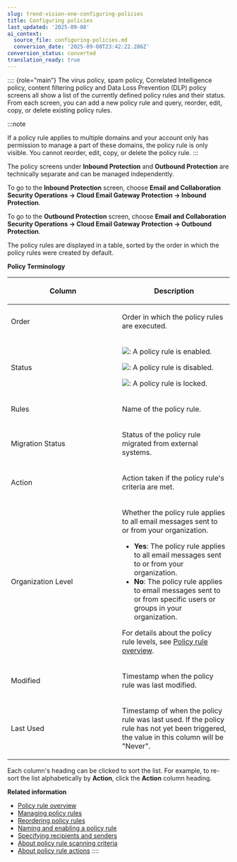 ```yaml
---
slug: trend-vision-one-configuring-policies
title: Configuring policies
last_updated: '2025-09-08'
ai_context:
  source_file: configuring-policies.md
  conversion_date: '2025-09-08T23:42:22.286Z'
conversion_status: converted
translation_ready: true
---
```


:::: {role="main"}
The virus policy, spam policy, Correlated Intelligence policy, content filtering policy and Data Loss Prevention (DLP) policy screens all show a list of the currently defined policy rules and their status. From each screen, you can add a new policy rule and query, reorder, edit, copy, or delete existing policy rules.

:::note

If a policy rule applies to multiple domains and your account only has permission to manage a part of these domains, the policy rule is only visible. You cannot reorder, edit, copy, or delete the policy rule.
:::

The policy screens under **Inbound Protection** and **Outbound Protection** are technically separate and can be managed independently.

To go to the **Inbound Protection** screen, choose **Email and Collaboration Security Operations → Cloud Email Gateway Protection → Inbound Protection**.

To go to the **Outbound Protection** screen, choose **Email and Collaboration Security Operations → Cloud Email Gateway Protection → Outbound Protection**.

The policy rules are displayed in a table, sorted by the order in which the policy rules were created by default.

**Policy Terminology**

<table>
<colgroup>
<col style="width: 50%" />
<col style="width: 50%" />
</colgroup>
<thead>
<tr>
<th><p>Column</p></th>
<th><p>Description</p></th>
</tr>
</thead>
<tbody>
<tr>
<td><p>Order</p></td>
<td><p>Order in which the policy rules are executed.</p></td>
</tr>
<tr>
<td><p>Status</p></td>
<td><p><img src="./images/rule_on=GUID-2A099C30-120A-496A-960B-878EF80A6A34=2=en-us=Low.webp" />: A policy rule is enabled.</p>
<p><img src="./images/rule_off=GUID-A7F62B19-ED04-4D71-B014-E5F7B733C3AE=2=en-us=Low.webp" />: A policy rule is disabled.</p>
<p><img src="./images/rule_locked=GUID-24180FE6-2FBF-4CFC-B47A-AEA0CC40092B=1=en-us=Low.webp" />: A policy rule is locked.</p></td>
</tr>
<tr>
<td><p>Rules</p></td>
<td><p>Name of the policy rule.</p></td>
</tr>
<tr>
<td><p>Migration Status</p></td>
<td><p>Status of the policy rule migrated from external systems.</p></td>
</tr>
<tr>
<td><p>Action</p></td>
<td><p>Action taken if the policy rule's criteria are met.</p></td>
</tr>
<tr>
<td><p>Organization Level</p></td>
<td><p>Whether the policy rule applies to all email messages sent to or from your organization.</p>
<ul>
<li><strong>Yes</strong>: The policy rule applies to all email messages sent to or from your organization.</li>
<li><strong>No</strong>: The policy rule applies to email messages sent to or from specific users or groups in your organization.</li>
</ul>
<p>For details about the policy rule levels, see <a href="trend-vision-one-policy-rule-overview">Policy rule overview</a>.</p></td>
</tr>
<tr>
<td><p>Modified</p></td>
<td><p>Timestamp when the policy rule was last modified.</p></td>
</tr>
<tr>
<td><p>Last Used</p></td>
<td><p>Timestamp of when the policy rule was last used. If the policy rule has not yet been triggered, the value in this column will be "Never".</p></td>
</tr>
</tbody>
</table>

Each column's heading can be clicked to sort the list. For example, to re-sort the list alphabetically by **Action**, click the **Action** column heading.

**Related information**

- [Policy rule overview](policy-rule-overview.mdx)
- [Managing policy rules](managing-policy-rules.mdx)
- [Reordering policy rules](reordering-policy-rules.mdx)
- [Naming and enabling a policy rule](naming-enabling-rule.mdx)
- [Specifying recipients and senders](specifying-recipients-senders.mdx)
- [About policy rule scanning criteria](rule-scanning-criteria.mdx)
- [About policy rule actions](rule-actions.mdx)
::::
